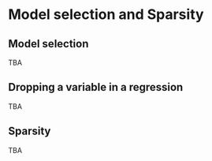 

# Model selection and Sparsity


## Model selection

TBA

## Dropping a variable in a regression


TBA

## Sparsity

TBA